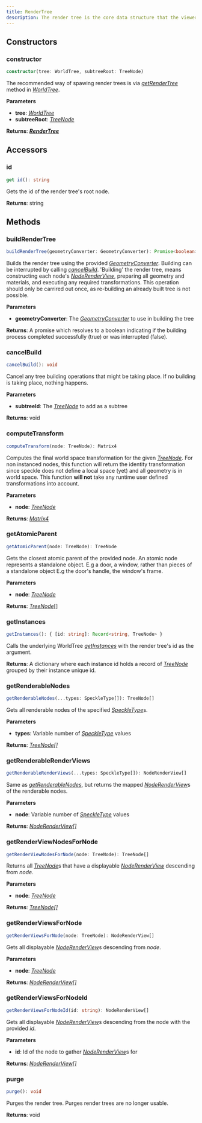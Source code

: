 ```yaml
---
title: RenderTree
description: The render tree is the core data structure that the viewer uses to render geometry.
---
```



## Constructors

### constructor

```typescript
constructor(tree: WorldTree, subtreeRoot: TreeNode)
```

The recommended way of spawing render trees is via [_getRenderTree_](/developers/viewer/world-tree-api#getrendertree) method in [_WorldTree_](/developers/viewer/world-tree-api).

**Parameters**

- **tree**: [_WorldTree_](/developers/viewer/world-tree-api)
- **subtreeRoot**: [_TreeNode_](/developers/viewer/world-tree-api#treenode)

**Returns**: [**_RenderTree_**](/developers/viewer/render-tree-api)

## Accessors

### id

```typescript
get id(): string
```

Gets the id of the render tree's root node.

**Returns**: string

## Methods

### buildRenderTree

```typescript
buildRenderTree(geometryConverter: GeometryConverter): Promise<boolean>
```

Builds the render tree using the provided [_GeometryConverter_](/developers/viewer/geometry-converter-api). Building can be interrupted by calling [_cancelBuild_](/developers/viewer/render-tree-api#cancelBuild). 'Building' the render tree, means constructing each node's [_NodeRenderView_](/developers/viewer/render-view-api), preparing all geometry and materials, and executing any required transformations. This operation should only be carrired out once, as re-building an already built tree is not possible.

**Parameters**

- **geometryConverter**: The [_GeometryConverter_](/developers/viewer/geometry-converter-api) to use in building the tree

**Returns**: A promise which resolves to a boolean indicating if the building process completed successfully (true) or was interrupted (false).

### cancelBuild

```typescript
cancelBuild(): void
```

Cancel any tree building operations that might be taking place. If no building is taking place, nothing happens.

**Parameters**

- **subtreeId**: The [_TreeNode_](/developers/viewer/render-tree-api#treenode) to add as a subtree

**Returns**: void

### computeTransform

```typescript
computeTransform(node: TreeNode): Matrix4
```

Computes the final world space transformation for the given [_TreeNode_](/developers/viewer/world-tree-api#treenode).
<Warning>
For non instanced nodes, this function will return the identity transformation since speckle does not define a local space (yet) and all geometry is in world space. This function **will not** take any runtime user defined transformations into account.
</Warning>

**Parameters**

- **node**: [_TreeNode_](/developers/viewer/world-tree-api#treenode)

**Returns**: [_Matrix4_](https://threejs.org/docs/index.html?q=matrix#api/en/math/Matrix4)

### getAtomicParent

```typescript
getAtomicParent(node: TreeNode): TreeNode
```

Gets the closest atomic parent of the provided node. An atomic node represents a standalone object. E.g a door, a window, rather than pieces of a standalone object E.g the door's handle, the window's frame.

**Parameters**

- **node**: [_TreeNode_](/developers/viewer/world-tree-api#treenode)

**Returns**: [_TreeNode_](/developers/viewer/render-tree-api#treenode)[]

### getInstances

```typescript
getInstances(): { [id: string]: Record<string, TreeNode> }
```

Calls the underlying WorldTree [_getInstances_](/developers/viewer/world-tree-api#getinstances) with the render tree's id as the argument.

**Returns**: A dictionary where each instance id holds a record of [_TreeNode_](/developers/viewer/render-tree-api#treenode) grouped by their instance unique id.

### getRenderableNodes

```typescript
getRenderableNodes(...types: SpeckleType[]): TreeNode[]
```

Gets all renderable nodes of the specified [_SpeckleType_](/developers/viewer/geometry-converter-api#speckletype)s.

**Parameters**

- **types**: Variable number of [_SpeckleType_](/developers/viewer/geometry-converter-api#speckletype) values

**Returns**: [_TreeNode[]_](/developers/viewer/render-tree-api#treenode)

### getRenderableRenderViews

```typescript
getRenderableRenderViews(...types: SpeckleType[]): NodeRenderView[]
```

Same as [_getRenderableNodes_](/developers/viewer/render-tree-api#getrenderablerenderviews), but returns the mapped [_NodeRenderView_](/developers/viewer/render-view-api)s of the renderable nodes.

**Parameters**

- **node**: Variable number of [_SpeckleType_](/developers/viewer/geometry-converter-api#speckletype) values

**Returns**: [_NodeRenderView[]_](/developers/viewer/render-view-api)

### getRenderViewNodesForNode

```typescript
getRenderViewNodesForNode(node: TreeNode): TreeNode[]
```

Returns all [_TreeNode_](/developers/viewer/world-tree-api#treenode)s that have a displayable [_NodeRenderView_](/developers/viewer/render-view-api) descending from _node_.

**Parameters**

- **node**: [_TreeNode_](/developers/viewer/render-tree-api#treenode)

**Returns**: [_TreeNode[]_](/developers/viewer/render-tree-api#treenode)

### getRenderViewsForNode

```typescript
getRenderViewsForNode(node: TreeNode): NodeRenderView[]
```

Gets all displayable [_NodeRenderView_](/developers/viewer/render-view-api)s descending from _node_.

**Parameters**

- **node**: [_TreeNode_](/developers/viewer/render-tree-api#treenode)

**Returns**: [_NodeRenderView[]_](/developers/viewer/render-view-api)

### getRenderViewsForNodeId

```typescript
getRenderViewsForNodeId(id: string): NodeRenderView[]
```

Gets all displayable [_NodeRenderView_](/developers/viewer/render-view-api)s descending from the node with the provided _id_.

**Parameters**

- **id**: Id of the node to gather [_NodeRenderView_](/developers/viewer/render-view-api)s for

**Returns**: [_NodeRenderView[]_](/developers/viewer/render-view-api)

### purge

```typescript
purge(): void
```

Purges the render tree.
<Warning>
Purges render trees are no longer usable.
</Warning>

**Returns**: void
